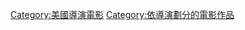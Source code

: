 {{Cat more|湯瑪士·麥卡錫}}

{{DEFAULTSORT:McCarthy, Tom}}
[[Category:美國導演電影|Category:美國導演電影]]
[[Category:依導演劃分的電影作品|Category:依導演劃分的電影作品]]